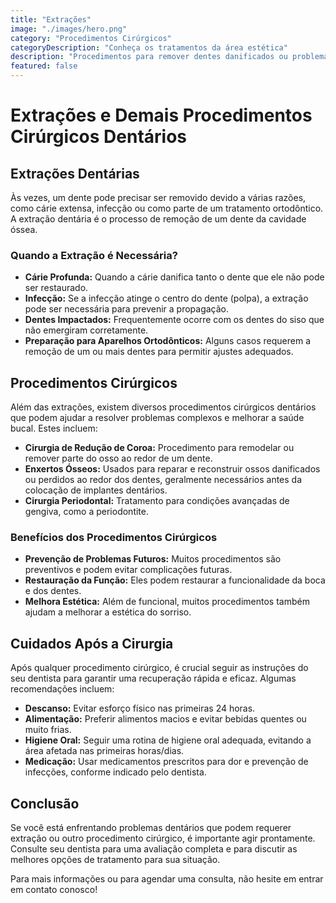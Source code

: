 ```yaml
---
title: "Extrações"
image: "./images/hero.png"
category: "Procedimentos Cirúrgicos"
categoryDescription: "Conheça os tratamentos da área estética"
description: "Procedimentos para remover dentes danificados ou problemáticos."
featured: false
---
```


# Extrações e Demais Procedimentos Cirúrgicos Dentários

## Extrações Dentárias

Às vezes, um dente pode precisar ser removido devido a várias razões, como cárie extensa, infecção ou como parte de um tratamento ortodôntico. A extração dentária é o processo de remoção de um dente da cavidade óssea.

### Quando a Extração é Necessária?

- **Cárie Profunda:** Quando a cárie danifica tanto o dente que ele não pode ser restaurado.
- **Infecção:** Se a infecção atinge o centro do dente (polpa), a extração pode ser necessária para prevenir a propagação.
- **Dentes Impactados:** Frequentemente ocorre com os dentes do siso que não emergiram corretamente.
- **Preparação para Aparelhos Ortodônticos:** Alguns casos requerem a remoção de um ou mais dentes para permitir ajustes adequados.

## Procedimentos Cirúrgicos

Além das extrações, existem diversos procedimentos cirúrgicos dentários que podem ajudar a resolver problemas complexos e melhorar a saúde bucal. Estes incluem:

- **Cirurgia de Redução de Coroa:** Procedimento para remodelar ou remover parte do osso ao redor de um dente.
- **Enxertos Ósseos:** Usados para reparar e reconstruir ossos danificados ou perdidos ao redor dos dentes, geralmente necessários antes da colocação de implantes dentários.
- **Cirurgia Periodontal:** Tratamento para condições avançadas de gengiva, como a periodontite.

### Benefícios dos Procedimentos Cirúrgicos

- **Prevenção de Problemas Futuros:** Muitos procedimentos são preventivos e podem evitar complicações futuras.
- **Restauração da Função:** Eles podem restaurar a funcionalidade da boca e dos dentes.
- **Melhora Estética:** Além de funcional, muitos procedimentos também ajudam a melhorar a estética do sorriso.

## Cuidados Após a Cirurgia

Após qualquer procedimento cirúrgico, é crucial seguir as instruções do seu dentista para garantir uma recuperação rápida e eficaz. Algumas recomendações incluem:

- **Descanso:** Evitar esforço físico nas primeiras 24 horas.
- **Alimentação:** Preferir alimentos macios e evitar bebidas quentes ou muito frias.
- **Higiene Oral:** Seguir uma rotina de higiene oral adequada, evitando a área afetada nas primeiras horas/dias.
- **Medicação:** Usar medicamentos prescritos para dor e prevenção de infecções, conforme indicado pelo dentista.

## Conclusão

Se você está enfrentando problemas dentários que podem requerer extração ou outro procedimento cirúrgico, é importante agir prontamente. Consulte seu dentista para uma avaliação completa e para discutir as melhores opções de tratamento para sua situação.

Para mais informações ou para agendar uma consulta, não hesite em entrar em contato conosco!

